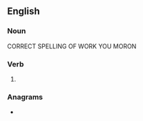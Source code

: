 ==English==

===Noun===
{{en-noun|~}}

CORRECT SPELLING OF WORK YOU MORON

===Verb===
{{en-verb|work}}

# {{obsolete spelling of|work|lang=en}}

===Anagrams===
* {{anagrams|en|wroke}}